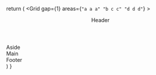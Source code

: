 
  return (
    <Grid
      gap={1}
      areas={`
        "a a a"
        "b c c"
        "d d d"
      `}
    >
      <header>Header</header>
      <aside>Aside</aside>
      <main>Main</main>
      <footer>Footer</footer>
    </Grid>
  )
}
